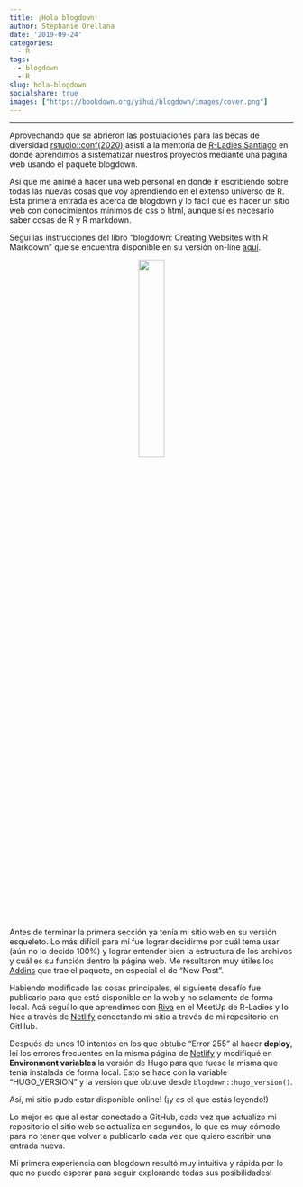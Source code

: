 ```yaml
---
title: ¡Hola blogdown!
author: Stephanie Orellana
date: '2019-09-24'
categories:
  - R
tags:
  - blogdown
  - R
slug: hola-blogdown
socialshare: true
images: ["https://bookdown.org/yihui/blogdown/images/cover.png"]
---
```


-----

Aprovechando que se abrieron las postulaciones para las becas de diversidad [rstudio::conf(2020)](https://blog.rstudio.com/2019/08/30/diversity-scholarships/) asistí a la mentoría de [R-Ladies Santiago](https://www.meetup.com/es-ES/rladies-scl/events/264712551/?comment_table_id=504746815&comment_table_name=event_comment) en donde aprendimos a sistematizar nuestros proyectos mediante una página web usando el paquete blogdown.

Así que me animé a hacer una web personal en donde ir escribiendo sobre todas las nuevas cosas que voy aprendiendo en el extenso universo de R. Esta primera entrada es acerca de blogdown y lo fácil que es hacer un sitio web con conocimientos mínimos de css o html, aunque sí es necesario saber cosas de R y R markdown.

Seguí las instrucciones del libro "blogdown: Creating Websites with R Markdown" que se encuentra disponible en su versión on-line [aquí](https://bookdown.org/yihui/blogdown/).

<center>![](https://bookdown.org/yihui/blogdown/images/cover.png){width=30%}</center>

Antes de terminar la primera sección ya tenía mi sitio web en su versión esqueleto. Lo más difícil para mí fue lograr decidirme por cuál tema usar (aún no lo decido 100%) y lograr entender bien la estructura de los archivos y cuál es su función dentro la página web. Me resultaron muy útiles los [Addins](https://bookdown.org/yihui/blogdown/rstudio-ide.html) que trae el paquete, en especial el de "New Post".

Habiendo modificado las cosas principales, el siguiente desafío fue publicarlo para que esté disponible en la web y no solamente de forma local. Acá seguí lo que aprendimos con [Riva](http://www.rivaquiroga.cl) en el MeetUp de R-Ladies y lo hice a través de [Netlify](http://www.netlify.com) conectando mi sitio a través de mi repositorio en GitHub.

Después de unos 10 intentos en los que obtube "Error 255" al hacer **deploy**, leí los errores frecuentes en la misma página de [Netlify](https://www.netlify.com/docs/build-gotchas/?_ga=2.69554832.1458849235.1569271091-148283585.1569271091#hugo) y modifiqué en **Environment variables** la versión de Hugo para que fuese la misma que tenía instalada de forma local. Esto se hace con la variable "HUGO_VERSION" y la versión que obtuve desde `blogdown::hugo_version()`.

Así, mi sitio pudo estar disponible online! (¡y es el que estás leyendo!)

Lo mejor es que al estar conectado a GitHub, cada vez que actualizo mi repositorio el sitio web se actualiza en segundos, lo que es muy cómodo para no tener que volver a publicarlo cada vez que quiero escribir una entrada nueva.

Mi primera experiencia con blogdown resultó muy intuitiva y rápida por lo que no puedo esperar para seguir explorando todas sus posibilidades!